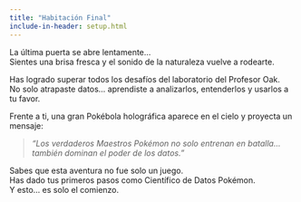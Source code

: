 ```yaml
---
title: "Habitación Final"
include-in-header: setup.html
---
```


La última puerta se abre lentamente...  
Sientes una brisa fresca y el sonido de la naturaleza vuelve a rodearte.  

Has logrado superar todos los desafíos del laboratorio del Profesor Oak.  
No solo atrapaste datos... aprendiste a analizarlos, entenderlos y usarlos a tu favor.  

Frente a ti, una gran Pokébola holográfica aparece en el cielo y proyecta un mensaje:

> *"Los verdaderos Maestros Pokémon no solo entrenan en batalla... también dominan el poder de los datos."*

Sabes que esta aventura no fue solo un juego.  
Has dado tus primeros pasos como Científico de Datos Pokémon.  
Y esto... es solo el comienzo.